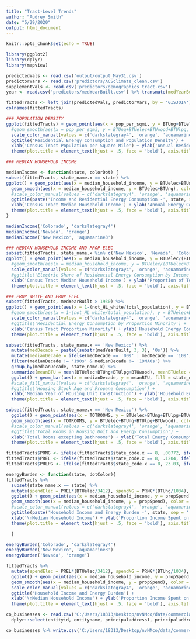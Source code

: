 ```yaml
---
title: "Tract-Level Trends"
author: "Audrey Smith"
date: "5/29/2020"
output: html_document
---
```


```r
knitr::opts_chunk$set(echo = TRUE)
```

```r
library(ggplot2)
library(dplyr)
library(mapview)
```

```r
predictedVals <- read.csv('output/output_May31.csv')
predictorVars <- read.csv('predictors/ACSclimate_clean.csv')
supplementVals <- read.csv('predictors/demographics_tract.csv')
year <- read.csv('predictors/medYearBuilt.csv') %>% transmute(medYearBuilt = EstimatesMedianyearstructurebuilt, GISJOIN = GISJoinMatchCode)

fittedTracts <- left_join(predictedVals, predictorVars, by = 'GISJOIN') %>% left_join(supplementVals, by = 'GISJOIN') %>% left_join(year, by = 'GISJOIN')
colnames(fittedTracts)
```

```r
### POPULATION DENSITY
ggplot(fittedTracts) + geom_point(aes(x = pop_per_sqmi, y = BTUng+BTUelec+BTUwood+BTUlpg, color = state_name.x), alpha = .8) +
  #geom_smooth(aes(x = pop_per_sqmi, y = BTUng+BTUelec+BTUwood+BTUlpg, color = state_name.x), method = 'lm', se= T, alpha = .5) +
  scale_color_manual(values = c('darkslategray4', 'orange', 'aquamarine3'), 'State') + 
  ggtitle('Residential Energy Consumption and Population Density') + 
  xlab('Census Tract Population per Square Mile') + ylab('Annual Residential Energy Consumption (BTU) \nfor Average Household') +
  theme(plot.title = element_text(hjust = .5, face = 'bold'), axis.title = element_text(size = 9, face = 'italic'), legend.position = 'bottom')
```

```r
### MEDIAN HOUSEHOLD INCOME

medianIncome <- function(state, colorDot) {
subset(fittedTracts, state_name.x == state) %>%
ggplot() + geom_point(aes(x = median_household_income, y = BTUelec+BTUng), color = colorDot, alpha = 1) +
  geom_smooth(aes(x = median_household_income, y = BTUelec+BTUng), color = 'gray65', method = 'lm', se = T, alpha = .5) +
  #scale_color_manual(values = c('darkslategray4', 'orange', 'aquamarine3'), 'State') + scale_fill_manual(palette = c('darkslategray4', 'darkorange2', 'aquamarine4'), 'State') +
  ggtitle(paste('Income and Residential Energy Consumption -', state, sep = ' ')) + 
  xlab('Census Tract Median Household Income') + ylab('Annual Energy Consumption (BTU) \nfor Average Household') +
  theme(plot.title = element_text(hjust = .5, face = 'bold'), axis.title = element_text(size = 9, face = 'italic'), legend.position = 'bottom')
}

medianIncome('Colorado', 'darkslategray4')
medianIncome('Nevada', 'orange')
medianIncome('New Mexico', 'aquamarine3')
```

```r
### MEDIAN HOUSEHOLD INCOME AND PROP ELEC
subset(fittedTracts, state_name.x %in% c('New Mexico', 'Nevada', 'Colorado')) %>%
ggplot() + geom_point(aes(x = median_household_income, y = BTUelec/(BTUelec+BTUng), color = state_name.x), alpha = 1) +
  #geom_smooth(aes(x = median_household_income, y = BTUelec/(BTUelec+BTUng+BTUlpg+BTUwood)), color = 'aquamarine3', method = 'lm', se = T, alpha = .5) +
  scale_color_manual(values = c('darkslategray4', 'orange', 'aquamarine3'), 'State') + scale_fill_manual(palette = c('darkslategray4', 'darkorange2', 'aquamarine4'), 'State') +
  #ggtitle('Electric Share of Residential Energy Consumption by Income') + 
  xlab('Census Tract Median Household Income') + ylab('Proportion of Total Household Energy \n Consumption Comprised of Electric') +
  theme(plot.title = element_text(hjust = .5, face = 'bold'), axis.title = element_text(size = 9, face = 'italic'), legend.position = 'bottom')
```

```r
### PROP WHITE AND PROP ELEC
subset(fittedTracts, medYearBuilt > 1930) %>%
ggplot() + geom_point(aes(x = 1-(not_HL_white/total_population), y = BTUelec/(BTUelec+BTUng), color = state_name.x), alpha = 1) +
  #geom_smooth(aes(x = 1-(not_HL_white/total_population), y = BTUelec+BTUng+BTUlpg+BTUwood), color = 'aquamarine3', method = 'lm', se = T, alpha = .5) +
  scale_color_manual(values = c('darkslategray4', 'orange', 'aquamarine3'), 'State') +
  #ggtitle('Residential Energy Consumption by Proportion Minority') + 
  xlab('Census Tract Proportion Minority') + ylab('Household Energy Consumption (BTU)') +
  theme(plot.title = element_text(hjust = .5, face = 'bold'), axis.title = element_text(size = 9, face = 'italic'), legend.position = 'bottom')
```

```r
subset(fittedTracts, state_name.x == 'New Mexico') %>%
  mutate(medDecade = paste0(substr(medYearBuilt, 3, 3), '0s')) %>%
  mutate(medianDecade = ifelse(medDecade == '00s' | medDecade == '10s', paste0('20', medDecade), paste0('19', medDecade))) %>%
  filter(medianDecade != '190s' & medianDecade != '19NA0s') %>%
  group_by(medianDecade, state_name.x) %>%
  summarize(meanBTU = mean(BTUelec+BTUng+BTUlpg+BTUwood), meanBTUelec = mean(BTUelec), meanBTUng = mean(BTUng), meanBTUwood = mean(BTUwood), meanBTUlpg = mean(BTUlpg)) %>%
  ggplot() + geom_bar(aes(x = medianDecade, y = meanBTU, fill = state_name.x), stat = 'identity', fill = 'aquamarine3') +
  #scale_fill_manual(values = c('darkslategray4', 'orange', 'aquamarine3'), 'State') +
  #ggtitle('Housing Stock Age and Propane Consumption') + 
  xlab('Median Year of Housing Unit Construction') + ylab('Household Energy Consumption (BTU)') +
  theme(plot.title = element_text(hjust = .5, face = 'bold'), axis.title = element_text(size = 9, face = 'italic'), legend.position = 'bottom')


```

```r
subset(fittedTracts, state_name.x == 'New Mexico') %>%
  ggplot() + geom_point(aes(x = TOTROOMS, y = BTUelec+BTUng+BTUlpg+BTUwood), color = 'aquamarine3') +
  geom_smooth(aes(x = TOTROOMS, y = BTUelec+BTUng+BTUlpg+BTUwood), color = 'aquamarine3', se = T, alpha = .5, method = 'lm') +
  #scale_color_manual(values = c('darkslategray4', 'orange', 'aquamarine3'), 'State') +
  #ggtitle('Total Rooms in Housing Unit and Energy Consumption') + 
  xlab('Total Rooms excepting Bathrooms') + ylab('Total Energy Consumption (BTU)') +
  theme(plot.title = element_text(hjust = .5, face = 'bold'), axis.title = element_text(size = 9, face = 'italic'), legend.position = 'bottom')
```

```r
fittedTracts$PRNG <- ifelse(fittedTracts$state_code.x == 8, .00772, ifelse(fittedTracts$state_code.x == 32, .00789, .00924)) #Dollar/ft3 (2018)
fittedTracts$PREL <- ifelse(fittedTracts$state_code.x == 8, .1204, ifelse(fittedTracts$state_code.x == 32, .1247, .1212)) #Dollars/kWh
fittedTracts$PRLPG <- ifelse(fittedTracts$state_code.x == 8, 23.03, ifelse(fittedTracts$state_code.x == 32, 29.97, 26.07))

energyBurden <- function(state, dotColor){
fittedTracts %>%
  subset(state_name.x == state) %>%
  mutate(spendElec = PREL*(BTUelec/3412), spendNG = PRNG*(BTUng/1034), spendTot = spendElec+spendNG, propSpend = spendTot/median_household_income) %>%
  ggplot() + geom_point(aes(x = median_household_income, y = propSpend), color = dotColor) +
  geom_smooth(aes(x = median_household_income, y = propSpend), color = 'gray65', se = T) +
  #scale_color_manual(values = c('darkslategray4', 'orange', 'aquamarine3'), 'State') + 
  ggtitle(paste('Household Income and Energy Burden -', state, sep = ' ')) + 
  xlab('\nMedian Household Income') + ylab('Proportion Income Spent on Electricity & Natural Gas\n (Annual Expenditures / Household Income) \n') +
  theme(plot.title = element_text(hjust = .5, face = 'bold'), axis.title = element_text(size = 9, face = 'italic'), legend.position = 'bottom')

  }

energyBurden('Colorado', 'darkslategray4')
energyBurden('New Mexico', 'aquamarine3')
energyBurden('Nevada', 'orange')

fittedTracts %>%
  mutate(spendElec = PREL*(BTUelec/3412), spendNG = PRNG*(BTUng/1034), spendTot = spendElec+spendNG, propSpend = spendTot/median_household_income) %>%
  ggplot() + geom_point(aes(x = median_household_income, y = propSpend, color = state_name.x)) +
  geom_smooth(aes(x = median_household_income, y = propSpend), color = 'gray65', se = T) +
  scale_color_manual(values = c('darkslategray4', 'orange', 'aquamarine3'), 'State') + 
  ggtitle('Household Income and Energy Burden') + 
  xlab('\nMedian Household Income') + ylab('Proportion Income Spent on Electricity & Natural Gas\n (Annual Expenditures / Household Income) \n') +
  theme(plot.title = element_text(hjust = .5, face = 'bold'), axis.title = element_text(size = 9, face = 'italic'), legend.position = 'bottom')
```

```r
co_businesses <- read.csv('C:/Users/18313/Desktop/nvNMco/data/commercial/CO_businesses_geocode.csv') %>% filter(entitystatus %in% c('Good Standing', 'Delinquent')) %>%
  dplyr::select(entityid, entityname, principaladdress1, principaladdress2, principalcity, principalstate, principalcountry, entitytype, entitystatus, entityformdate)

co_businesses %>% write.csv('C:/Users/18313/Desktop/nvNMco/data/commercial/CObusi_goodStanding.csv')
```

































